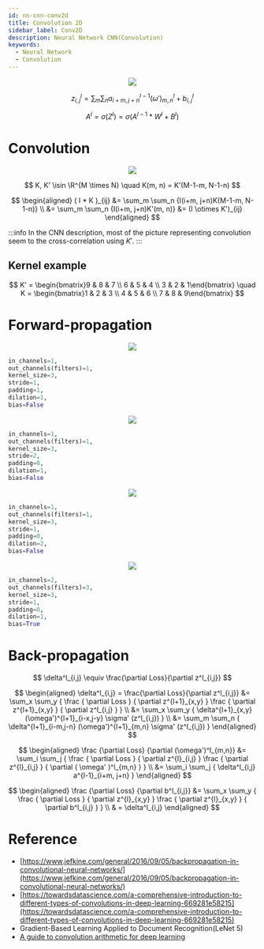 ```yaml
---
id: nn-cnn-conv2d
title: Convolution 2D
sidebar_label: Conv2D
description: Neural Network CNN(Convolution)
keywords:
  - Neural Network
  - Convolution
---
```



<center>
  <img src={useBaseUrl("img/nn/basics/cnn/nn-cnn-example.png")} />
</center>

$$
z^l_{i,j} = \sum_m \sum_n{a^{l-1}_{i+m,j+n} (\omega')^l_{m,n} + b^l_{i,j}}
$$

$$
A^l = \sigma (Z^l) = \sigma ( A^{l-1} * W^l + B^l )
$$

# Convolution

<center>
  <img src={useBaseUrl("img/nn/basics/cnn/nn-cnn-conv2d.gif")} />
</center>

$$
K, K' \isin \R^{M \times N} \quad K(m, n) = K'(M-1-m, N-1-n)
$$

$$
\begin{aligned}
( I * K )_{ij}
&= \sum_m \sum_n {I(i+m, j+n)K(M-1-m, N-1-n)} \\
&= \sum_m \sum_n {I(i+m, j+n)K'(m, n)} &= (I \otimes K')_{ij}
\end{aligned}
$$

:::info
In the CNN description, most of the picture representing convolution seem to the cross-correlation using $K'$.
:::

## Kernel example

$$
K' = \begin{bmatrix}9 & 8 & 7 \\ 6 & 5 & 4 \\ 3 & 2 & 1\end{bmatrix} \quad
K = \begin{bmatrix}1 & 2 & 3 \\ 4 & 5 & 6 \\ 7 & 8 & 9\end{bmatrix}
$$

# Forward-propagation

<center>
  <img
    src={useBaseUrl("img/nn/basics/cnn/nn-cnn-same-padding-no-strides.gif")}
  />
</center>

```python {5}
in_channels=1,
out_channels(filters)=1,
kernel_size=3,
stride=1,
padding=1,
dilation=1,
bias=False
```

<center>
  <img src={useBaseUrl("img/nn/basics/cnn/nn-cnn-strides.gif")} />
</center>

```python {4}
in_channels=1,
out_channels(filters)=1,
kernel_size=3,
stride=2,
padding=0,
dilation=1,
bias=False
```

<center>
  <img src={useBaseUrl("img/nn/basics/cnn/nn-cnn-dilation.gif")} />
</center>

```python {6}
in_channels=1,
out_channels(filters)=1,
kernel_size=3,
stride=1,
padding=0,
dilation=2,
bias=False
```

<center>
  <img src={useBaseUrl("img/nn/basics/cnn/nn-cnn-in2out3.jpg")} />
</center>

```python
in_channels=2,
out_channels(filters)=3,
kernel_size=3,
stride=1,
padding=0,
dilation=1,
bias=True
```

# Back-propagation

$$
\delta^l_{i,j} \equiv \frac{\partial Loss}{\partial z^l_{i,j}}
$$

$$
\begin{aligned}
\delta^l_{i,j} = \frac{\partial Loss}{\partial z^l_{i,j}}
&= \sum_x \sum_y {
  \frac { \partial Loss } { \partial z^{l+1}_{x,y} }
  \frac { \partial z^{l+1}_{x,y} } { \partial z^l_{i,j} }
  } \\
&= \sum_x \sum_y {
  \delta^{l+1}_{x,y} (\omega')^{l+1}_{i-x,j-y} \sigma' (z^l_{i,j})
  } \\
&= \sum_m \sum_n {
  \delta^{l+1}_{i-m,j-n} (\omega')^{l+1}_{m,n} \sigma' (z^l_{i,j})
  }
\end{aligned}
$$

$$
\begin{aligned}
\frac {\partial Loss} {\partial (\omega')^l_{m,n}}
&= \sum_i \sum_j {
  \frac { \partial Loss } { \partial z^{l}_{i,j} }
  \frac { \partial z^{l}_{i,j} } { \partial ( \omega' )^l_{m,n} }
  } \\
&= \sum_i \sum_j {
  \delta^l_{i,j} a^{l-1}_{i+m, j+n}
  }
\end{aligned}
$$

$$
\begin{aligned}
\frac {\partial Loss} {\partial b^l_{i,j}}
&= \sum_x \sum_y {
  \frac { \partial Loss } { \partial z^{l}_{x,y} }
  \frac { \partial z^{l}_{x,y} } { \partial b^l_{i,j} }
  } \\
& = \delta^l_{i,j}
\end{aligned}
$$

# Reference

- [https://www.jefkine.com/general/2016/09/05/backpropagation-in-convolutional-neural-networks/](https://www.jefkine.com/general/2016/09/05/backpropagation-in-convolutional-neural-networks/)
- [https://towardsdatascience.com/a-comprehensive-introduction-to-different-types-of-convolutions-in-deep-learning-669281e58215](https://towardsdatascience.com/a-comprehensive-introduction-to-different-types-of-convolutions-in-deep-learning-669281e58215)
- Gradient-Based Learning Applied to Document Recognition(LeNet 5)
- [A guide to convolution arithmetic for deep learning](https://arxiv.org/pdf/1603.07285.pdf)
